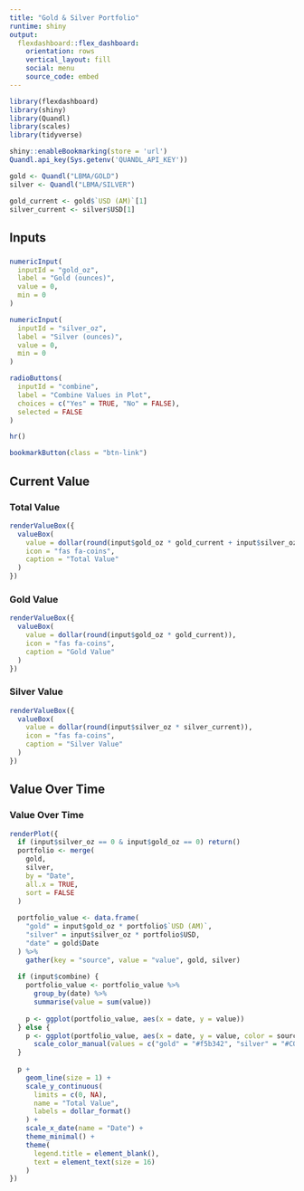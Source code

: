 ```yaml
---
title: "Gold & Silver Portfolio"
runtime: shiny
output: 
  flexdashboard::flex_dashboard:
    orientation: rows
    vertical_layout: fill
    social: menu
    source_code: embed
---
```


```r
library(flexdashboard)
library(shiny)
library(Quandl)
library(scales)
library(tidyverse)

shiny::enableBookmarking(store = 'url')
Quandl.api_key(Sys.getenv('QUANDL_API_KEY'))
```

```r
gold <- Quandl("LBMA/GOLD")
silver <- Quandl("LBMA/SILVER")

gold_current <- gold$`USD (AM)`[1]
silver_current <- silver$USD[1]
```


Inputs {.sidebar data-width=200}
-----------------------------------------------------------------------

### 

```r
numericInput(
  inputId = "gold_oz",
  label = "Gold (ounces)",
  value = 0,
  min = 0
)

numericInput(
  inputId = "silver_oz",
  label = "Silver (ounces)",
  value = 0, 
  min = 0
)

radioButtons(
  inputId = "combine",
  label = "Combine Values in Plot", 
  choices = c("Yes" = TRUE, "No" = FALSE),
  selected = FALSE
)

hr()

bookmarkButton(class = "btn-link")
```

Current Value {data-height=100}
-----------------------------------------------------------------------

### Total Value

```r
renderValueBox({
  valueBox(
    value = dollar(round(input$gold_oz * gold_current + input$silver_oz * silver_current)),
    icon = "fas fa-coins",
    caption = "Total Value"
  )
})
```

### Gold Value

```r
renderValueBox({
  valueBox(
    value = dollar(round(input$gold_oz * gold_current)),
    icon = "fas fa-coins",
    caption = "Gold Value"
  )
})
```

### Silver Value

```r
renderValueBox({
  valueBox(
    value = dollar(round(input$silver_oz * silver_current)),
    icon = "fas fa-coins",
    caption = "Silver Value"
  )
})
```

Value Over Time 
-----------------------------------------------------------------------

### Value Over Time

```r
renderPlot({
  if (input$silver_oz == 0 & input$gold_oz == 0) return()
  portfolio <- merge(
    gold,
    silver,
    by = "Date",
    all.x = TRUE,
    sort = FALSE
  )
  
  portfolio_value <- data.frame(
    "gold" = input$gold_oz * portfolio$`USD (AM)`,
    "silver" = input$silver_oz * portfolio$USD,
    "date" = gold$Date
  ) %>% 
    gather(key = "source", value = "value", gold, silver)
  
  if (input$combine) {
    portfolio_value <- portfolio_value %>% 
      group_by(date) %>% 
      summarise(value = sum(value))
    
    p <- ggplot(portfolio_value, aes(x = date, y = value))
  } else {
    p <- ggplot(portfolio_value, aes(x = date, y = value, color = source)) +
      scale_color_manual(values = c("gold" = "#f5b342", "silver" = "#C0C0C0"))
  }
  
  p + 
    geom_line(size = 1) +
    scale_y_continuous(
      limits = c(0, NA), 
      name = "Total Value", 
      labels = dollar_format()
    ) +
    scale_x_date(name = "Date") +
    theme_minimal() +
    theme(
      legend.title = element_blank(),
      text = element_text(size = 16)
    )
})
```



